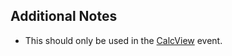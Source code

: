 {{Lua/Function |
  prototype = Camera:SetAngle([[Lua/Shared/Angle|Angle]] {{arg|orientation}}) |
  description = Sets the orientation of the camera.
}}

==Additional Notes==
*This should only be used in the [[Lua/Events/Client/CalcView|CalcView]] event.